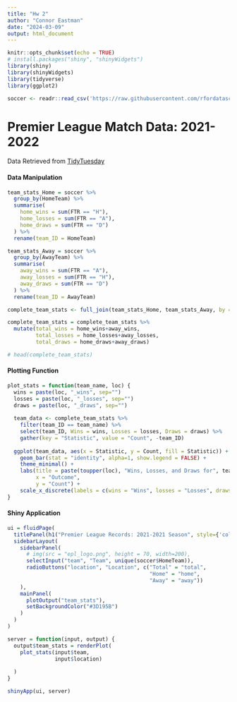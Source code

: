 ```yaml
---
title: "Hw 2"
author: "Connor Eastman"
date: "2024-03-09"
output: html_document
---
```


```r
knitr::opts_chunk$set(echo = TRUE)
# install.packages("shiny", "shinyWidgets")
library(shiny)
library(shinyWidgets)
library(tidyverse)
library(ggplot2)

soccer <- readr::read_csv('https://raw.githubusercontent.com/rfordatascience/tidytuesday/master/data/2023/2023-04-04/soccer21-22.csv')
```

# Premier League Match Data: 2021-2022
Data Retrieved from [TidyTuesday](https://github.com/rfordatascience/tidytuesday/blob/master/data/2023/2023-04-04/readme.md)


#### Data Manipulation
```r
team_stats_Home = soccer %>%
  group_by(HomeTeam) %>%
  summarise(
    home_wins = sum(FTR == "H"),
    home_losses = sum(FTR == "A"),
    home_draws = sum(FTR == "D")
  ) %>%
  rename(team_ID = HomeTeam)

team_stats_Away = soccer %>%
  group_by(AwayTeam) %>%
  summarise(
    away_wins = sum(FTR == "A"),
    away_losses = sum(FTR == "H"),
    away_draws = sum(FTR == "D")
  ) %>%
  rename(team_ID = AwayTeam)

complete_team_stats <- full_join(team_stats_Home, team_stats_Away, by = "team_ID")

complete_team_stats = complete_team_stats %>%
  mutate(total_wins = home_wins+away_wins, 
         total_losses = home_losses+away_losses, 
         total_draws = home_draws+away_draws)

# head(complete_team_stats)
```


#### Plotting Function
```r
plot_stats = function(team_name, loc) {
  wins = paste(loc, "_wins", sep="") 
  losses = paste(loc, "_losses", sep="") 
  draws = paste(loc, "_draws", sep="") 
  
  team_data <- complete_team_stats %>%
    filter(team_ID == team_name) %>%
    select(team_ID, Wins = wins, Losses = losses, Draws = draws) %>%
    gather(key = "Statistic", value = "Count", -team_ID)
  
  ggplot(team_data, aes(x = Statistic, y = Count, fill = Statistic)) +
    geom_bar(stat = "identity", alpha=1, show.legend = FALSE) +
    theme_minimal() +
    labs(title = paste(toupper(loc), "Wins, Losses, and Draws for", team_name),
         x = "Outcome",
         y = "Count") +
    scale_x_discrete(labels = c(wins = "Wins", losses = "Losses", draws = "Draws"))
}

```


#### Shiny Application
```r
ui = fluidPage(
  titlePanel(h1("Premier League Records: 2021-2021 Season", style={'color:white;'})),
  sidebarLayout(
    sidebarPanel(
      # img(src = "epl_logo.png", height = 70, width=200),
      selectInput("team", "Team", unique(soccer$HomeTeam)),
      radioButtons("location", "Location", c("Total" = "total",
                                             "Home" = "home",
                                             "Away" = "away"))
    ),
    mainPanel(
      plotOutput("team_stats"),
      setBackgroundColor("#3D195B")
    )
  )
)

server = function(input, output) {
  output$team_stats = renderPlot(
    plot_stats(input$team,
               input$location)
    
  )
}

shinyApp(ui, server)
```

